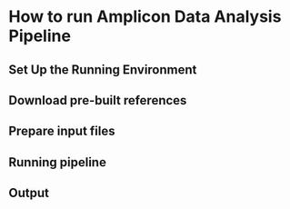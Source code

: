 # How to run Amplicon Data Analysis Pipeline

## Set Up the Running Environment

## Download pre-built references

## Prepare input files

## Running pipeline

## Output
